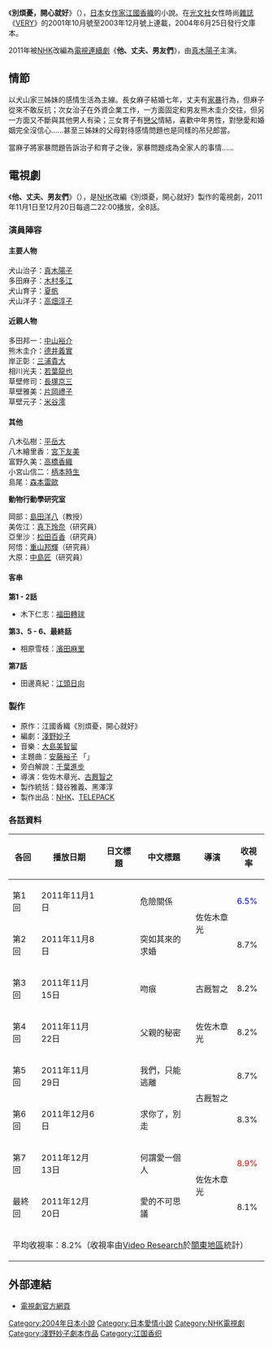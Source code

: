 {{Infobox Book 
|name = 別煩憂，開心就好
|chinese_name = 
|image = 
|image_caption = 
|author =  [[江國香織|江國香織]]
|title_orig = {{lang|ja|思いわずらうことなく愉しく生きよ}}
|translator =  王蘊潔
|illustrator = 
|cover_artist = 
|country = {{JPN}}
|language = [[日語|日語]]
|series = 
|subject = 
|genre = [[戀愛小說|戀愛小說]]
|publisher = {{flagicon|Japan}}[[光文社|光文社]]<br />{{flagicon|Taiwan}}麥田
|release_date = {{flagicon|Japan}}2004年6月25日
|chinese_release_date = {{flagicon|Taiwan}} 2005年8月
|media_type = 
|pages = 396
|format = 
|isbn = ISBN 978-4-334-74262-1
|oclc = 
|dewey = 
|congress = 
|preceded_by = 
|followed_by = 
}}
《'''別煩憂，開心就好'''》（{{jpn|j='''思いわずらうことなく愉しく生きよ'''|hg=おもいわずらうことなくたのしくいきよ|rm=Omoi Wazurau Koto Naku Tanoshiku Ikiyo|f=h}}），[[日本|日本]]女[[作家|作家]][[江國香織|江國香織]]的小說。在[[光文社|光文社]]女性時尚[[雜誌|雜誌]]《[[VERY|VERY]]》的2001年10月號至2003年12月號上連載，2004年6月25日發行文庫本。

2011年被[[NHK|NHK]]改編為[[電視連續劇|電視連續劇]]《'''他、丈夫、男友們'''》，由[[真木陽子|真木陽子]]主演。

== 情節 ==
以犬山家三姊妹的感情生活為主線。長女麻子結婚七年，丈夫有[[家庭暴力|家暴]]行為，但麻子從來不敢反抗；次女治子在外資企業工作，一方面固定和男友熊木圭介交往，但另一方面又不斷與其他男人有染；三女育子有[[戀父|戀父]]情結，喜歡中年男性，對戀愛和婚姻完全沒信心……甚至三姊妹的父母對待感情問題也是同樣的吊兒郎當。

當麻子將家暴問題告訴治子和育子之後，家暴問題成為全家人的事情……

== 電視劇 ==
{{電視節目資訊框
| 顏色       = 
| 名稱       = 他、丈夫、男友們
| 原名       = {{lang|ja|カレ、夫、男友達}}ㄅ
| 圖片       = 
| 圖說       = 
| 類型       = 戀愛、家庭
| 原創       = 江國香織《別煩憂，開心就好》
| 導演       = 佐佐木章光
| 編劇       = [[淺野妙子|淺野妙子]]
| 演出       = [[真木陽子|真木陽子]]
| 主題曲     =  
| 國家       = {{JPN}}
| 地區       = {{JPN}}
| 語言       = [[日語|日語]]
| 季數       = 1
| 集數       = 8
| 製片人     = 
| 外景       = {{JPN}}
| 每集長     = 43分鐘
| 頻道       = [[NHK|NHK]]
| 電視網     = [[NHK|NHK]]
| 音訊制式   = [[立體聲|立體聲]]
| 開始       = 2011年11月1日
| 結束       = 2011年12月20日
| 相關劇集   = 
| 中國大陸名稱 = 
| 台灣名稱     = 
| 港澳名稱     = 
| 馬新名稱     = 
| 官方網站   = 
| imdb_id    = 
| tv_com_id  = 
}}
《'''他、丈夫、男友們'''》（{{jpn|j='''カレ、夫、男友達'''|hg=カレ、おっと、おとこともだち|rm=Kare, Otto, Otoko Tomodachi|f=h}}），是[[NHK|NHK]]改編《別煩憂，開心就好》製作的電視劇，2011年11月1日至12月20日每週二22:00播放，全8話。

=== 演員陣容 ===
==== 主要人物 ====
;犬山治子：[[真木陽子|真木陽子]]
;多田麻子：[[木村多江|木村多江]]
;犬山育子：[[夏帆|夏帆]]
;犬山洋子：[[高畑淳子|高畑淳子]]

==== 近親人物 ====
;多田邦一：[[中山裕介|中山裕介]]
;熊木圭介：[[德井義實|德井義實]]
;岸正彰：[[三浦貴大|三浦貴大]]
;相川光夫：[[若葉龍也|若葉龍也]]
;草壁修司：[[長塚京三|長塚京三]]
;草壁雅美：[[片岡禮子|片岡禮子]]
;草壁元子：[[米谷澪|米谷澪]]

==== 其他 ====
;八木弘樹：[[平岳大|平岳大]]
;八木繪里香：[[宮下友美|宮下友美]]
;富野久美：[[高橋香織|高橋香織]]
;小宮山信二：[[柄本時生|柄本時生]]
;島尾：[[森本雷歐|森本雷歐]]

'''動物行動學研究室'''
;岡部：[[島田洋八|島田洋八]]（教授）
;美佐江：[[真下玲奈|真下玲奈]]（研究員）
;亞里沙：[[松田百香|松田百香]]（研究員）
;阿悟：[[重山邦輝|重山邦輝]]（研究員）
;大原：[[中島匠|中島匠]]（研究員）

==== 客串 ====
'''第1 - 2話'''
* 木下仁志：[[福田轉球|福田轉球]]

'''第3、5 - 6、最終話'''
* 相原雪枝：[[濱田麻里|濱田麻里]]

'''第7話'''
* 田邊真紀：[[江頭日向|江頭日向]]

=== 製作 ===
* 原作：江國香織《別煩憂，開心就好》
* 編劇：[[淺野妙子|淺野妙子]]
* 音樂：[[大島美智留|大島美智留]]
* 主題曲：[[安藤裕子|安藤裕子]] 「{{lang|ja|輝かしき日々}}」
* 旁白解說：[[千葉進步|千葉進步]]
* 導演：佐佐木章光、[[古厩智之|古厩智之]]
* 製作統括：錢谷雅義、黑澤淳
* 製作出品：[[日本放送協會|NHK]]、[[TELEPACK|TELEPACK]]

=== 各話資料  ===
{| class="wikitable" style="text-align:center"
!各回!!播放日期!!日文標題!!中文標題!!導演!!收視率
|-
|第1回||2011年11月1日||{{lang|ja|危険な関係}}||危險關係||rowspan="2"|佐佐木章光||<font color=blue>6.5%
|-
|第2回||2011年11月8日||{{lang|ja|プロポーズは突然に}}||突如其來的求婚||8.7%
|-
|第3回||2011年11月15日||{{lang|ja|キスマーク}}||吻痕||古厩智之||8.2%
|-
|第4回||2011年11月22日||{{lang|ja|父の秘密}}||父親的秘密||佐佐木章光||8.2%
|-
|第5回||2011年11月29日||{{lang|ja|私たち、逃げなくちゃ}}||我們，只能逃離||rowspan="2"|古厩智之||8.7%
|-
|第6回||2011年12月6日||{{lang|ja|お願い、行かないで!}}||求你了，別走||8.3%
|-
|第7回||2011年12月13日||{{lang|ja|人を好きになるということ}}||何謂愛一個人||rowspan="2"|佐佐木章光||<font color=red>8.9%
|-
|最終回||2011年12月20日||{{lang|ja|愛という名の不思議}}||愛的不可思議||8.1%
|-
!colspan="6"|平均收視率：8.2%（收視率由[[Video_Research|Video Research]]於[[關東地方|關東地區]]統計）
|}
{{電視節目的變遷|
電視台=[[NHK|NHK]]|
播放檔次=[[電視劇10|ドラマ10]]|
節目名稱=他、丈夫、男友們<br />（2011.11.1 - 2011.12.20） |
上一節目=[[Last_money_～愛的價值～|Last money ～愛的價值～]]<br/>（2011.9.13 - 2011.10.25）|
下一節目=[[走在鋼索上的女人|走在鋼索上的女人]]<br/>（2012.1.24 - 2012.2.28）|
}}
{{電視劇10}}

== 外部連結 ==
* [http://www.nhk.or.jp/drama10/kare/ 電視劇官方網頁]{{Wayback|url=http://www.nhk.or.jp/drama10/kare/ |date=20120117174318 }}

{{DEFAULTSORT:Omoi Wazurau Koto Naku Tanoshiku Ikiyo}}
[[Category:2004年日本小說|Category:2004年日本小說]]
[[Category:日本愛情小說|Category:日本愛情小說]]
[[Category:NHK電視劇|Category:NHK電視劇]]
[[Category:淺野妙子劇本作品|Category:淺野妙子劇本作品]]
[[Category:江国香织|Category:江国香织]]